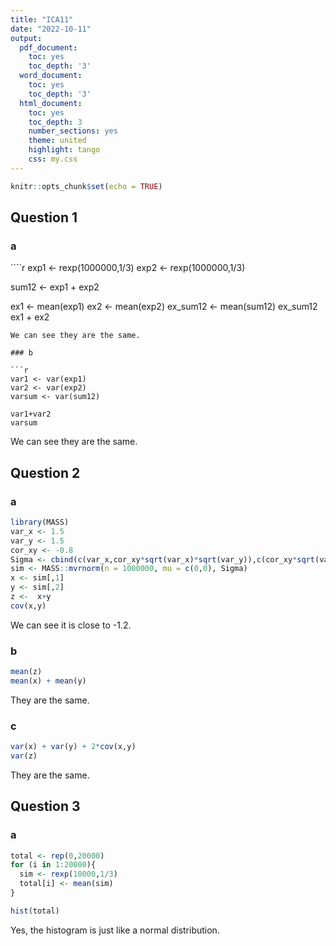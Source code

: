 ```yaml
---
title: "ICA11"
date: "2022-10-11"
output:
  pdf_document:
    toc: yes
    toc_depth: '3'
  word_document:
    toc: yes
    toc_depth: '3'
  html_document:
    toc: yes
    toc_depth: 3
    number_sections: yes
    theme: united
    highlight: tango
    css: my.css
---
```


```r
knitr::opts_chunk$set(echo = TRUE)
```

## Question 1

### a

````r
exp1 <- rexp(1000000,1/3)
exp2 <- rexp(1000000,1/3)

sum12 <- exp1 + exp2

ex1 <- mean(exp1)
ex2 <- mean(exp2)
ex_sum12 <- mean(sum12)
ex_sum12
ex1 + ex2


```
We can see they are the same.

### b

```r
var1 <- var(exp1)
var2 <- var(exp2)
varsum <- var(sum12)

var1+var2
varsum
```

We can see they are the same.


## Question 2

### a


```r
library(MASS)
var_x <- 1.5
var_y <- 1.5
cor_xy <- -0.8
Sigma <- cbind(c(var_x,cor_xy*sqrt(var_x)*sqrt(var_y)),c(cor_xy*sqrt(var_x)*sqrt(var_y),var_y))
sim <- MASS::mvrnorm(n = 1000000, mu = c(0,0), Sigma)
x <- sim[,1]
y <- sim[,2]
z <-  x+y
cov(x,y)
```
We can see it is close to -1.2.

### b

```r
mean(z)
mean(x) + mean(y)
```

They are the same.

### c

```r
var(x) + var(y) + 2*cov(x,y)
var(z)
```

They are the same.

## Question 3

### a

```r

total <- rep(0,20000)
for (i in 1:20000){
  sim <- rexp(10000,1/3)
  total[i] <- mean(sim)
}

hist(total)
```


Yes, the histogram is just like a normal distribution.

